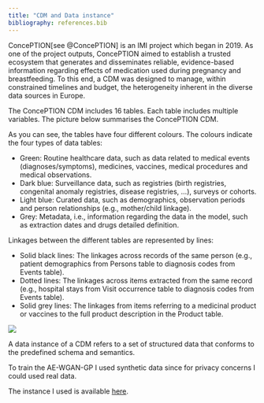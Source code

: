 ```yaml
---
title: "CDM and Data instance"
bibliography: references.bib
---
```


ConcePTION[see @ConcePTION] is an IMI project which began in 2019. As one of the project outputs, ConcePTION aimed to establish a trusted ecosystem that generates and disseminates reliable, evidence-based information regarding effects of medication used during pregnancy and breastfeeding. To this end, a CDM was designed to manage, within constrained timelines and budget, the heterogeneity inherent in the diverse data sources in Europe.

The ConcePTION CDM includes 16 tables. Each table includes multiple variables. The picture below summarises the ConcePTION CDM.

As you can see, the tables have four different colours. The colours indicate the four types of data tables:

-   Green: Routine healthcare data, such as data related to medical events (diagnoses/symptoms), medicines, vaccines, medical procedures and medical observations.
-   Dark blue: Surveillance data, such as registries (birth registries, congenital anomaly registries, disease registries, ...), surveys or cohorts.
-   Light blue: Curated data, such as demographics, observation periods and person relationships (e.g., mother/child linkage).
-   Grey: Metadata, i.e., information regarding the data in the model, such as extraction dates and drugs detailed definition.

Linkages between the different tables are represented by lines:

-   Solid black lines: The linkages across records of the same person (e.g., patient demographics from Persons table to diagnosis codes from Events table).
-   Dotted lines: The linkages across items extracted from the same record (e.g., hospital stays from Visit occurrence table to diagnosis codes from Events table).
-   Solid grey lines: The linkages from items referring to a medicinal product or vaccines to the full product description in the Product table.

![](Common%20Data%20Model.png)

A data instance of a CDM refers to a set of structured data that conforms to the predefined schema and semantics.

To train the AE-WGAN-GP I used synthetic data since for privacy concerns I could used real data.

The instance I used is available [here](https://github.com/dado330/AE-WGAN-GP/tree/main/R_preprocessing/i_input_subpop).
